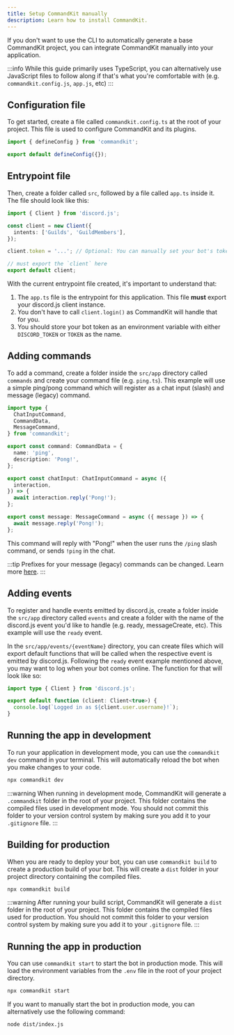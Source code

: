 ```yaml
---
title: Setup CommandKit manually
description: Learn how to install CommandKit.
---
```



If you don't want to use the CLI to automatically generate a base
CommandKit project, you can integrate CommandKit manually into your
application.

:::info While this guide primarily uses TypeScript, you can
alternatively use JavaScript files to follow along if that's what
you're comfortable with (e.g. `commandkit.config.js`, `app.js`, etc)
:::

## Configuration file

To get started, create a file called `commandkit.config.ts` at the
root of your project. This file is used to configure CommandKit and
its plugins.

```ts title="commandkit.config.ts"
import { defineConfig } from 'commandkit';

export default defineConfig({});
```

## Entrypoint file

Then, create a folder called `src`, followed by a file called `app.ts`
inside it. The file should look like this:

```ts title="src/app.ts"
import { Client } from 'discord.js';

const client = new Client({
  intents: ['Guilds', 'GuildMembers'],
});

client.token = '...'; // Optional: You can manually set your bot's token

// must export the `client` here
export default client;
```

With the current entrypoint file created, it's important to understand
that:

1. The `app.ts` file is the entrypoint for this application. This file
   **must** export your discord.js client instance.
2. You don't have to call `client.login()` as CommandKit will handle
   that for you.
3. You should store your bot token as an environment variable with
   either `DISCORD_TOKEN` or `TOKEN` as the name.

## Adding commands

To add a command, create a folder inside the `src/app` directory
called `commands` and create your command file (e.g. `ping.ts`). This
example will use a simple ping/pong command which will register as a
chat input (slash) and message (legacy) command.

```ts title="src/app/commands/ping.ts"
import type {
  ChatInputCommand,
  CommandData,
  MessageCommand,
} from 'commandkit';

export const command: CommandData = {
  name: 'ping',
  description: 'Pong!',
};

export const chatInput: ChatInputCommand = async ({
  interaction,
}) => {
  await interaction.reply('Pong!');
};

export const message: MessageCommand = async ({ message }) => {
  await message.reply('Pong!');
};
```

This command will reply with "Pong!" when the user runs the `/ping`
slash command, or sends `!ping` in the chat.

:::tip Prefixes for your message (legacy) commands can be changed.
Learn more [here](/docs/next/guide/resolve-message-commands-prefix).
:::

## Adding events

To register and handle events emitted by discord.js, create a folder
inside the `src/app` directory called `events` and create a folder
with the name of the discord.js event you'd like to handle (e.g.
ready, messageCreate, etc). This example will use the `ready` event.

In the `src/app/events/{eventName}` directory, you can create files
which will export default functions that will be called when the
respective event is emitted by discord.js. Following the `ready` event
example mentioned above, you may want to log when your bot comes
online. The function for that will look like so:

```ts title="src/app/events/log.ts"
import type { Client } from 'discord.js';

export default function (client: Client<true>) {
  console.log(`Logged in as ${client.user.username}!`);
}
```

## Running the app in development

To run your application in development mode, you can use the
`commandkit dev` command in your terminal. This will automatically
reload the bot when you make changes to your code.

```sh npm2yarn
npx commandkit dev
```

:::warning When running in development mode, CommandKit will generate
a `.commandkit` folder in the root of your project. This folder
contains the compiled files used in development mode. You should not
commit this folder to your version control system by making sure you
add it to your `.gitignore` file. :::

## Building for production

When you are ready to deploy your bot, you can use `commandkit build`
to create a production build of your bot. This will create a `dist`
folder in your project directory containing the compiled files.

```sh
npx commandkit build
```

:::warning After running your build script, CommandKit will generate a
`dist` folder in the root of your project. This folder contains the
compiled files used for production. You should not commit this folder
to your version control system by making sure you add it to your
`.gitignore` file. :::

## Running the app in production

You can use `commandkit start` to start the bot in production mode.
This will load the environment variables from the `.env` file in the
root of your project directory.

```sh
npx commandkit start
```

If you want to manually start the bot in production mode, you can
alternatively use the following command:

```sh
node dist/index.js
```
